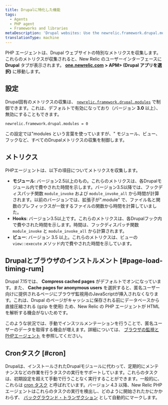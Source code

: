```yaml
---
title: Drupalに特化した機能
tags:
  - Agents
  - PHP agent
  - Frameworks and libraries
metaDescription: 'Drupal websites: Use the newrelic.framework.drupal.modules INI setting to capture special metrics for modules, hooks, views, and browser instrumentation.'
translationType: machine
---
```


PHP エージェントは、Drupal ウェブサイトの特別なメトリクスを収集します。これらのメトリクスが収集されると、New Relic のユーザーインターフェースに **Drupal** タブが表示されます。 [**one.newrelic.com**](http://one.newrelic.com/) **> APM> (Drupal アプリを選択)** に移動します。

## 設定

Drupal固有のメトリクスの収集は、 [`newrelic.framework.drupal.modules`](/docs/php/php-agent-phpini-settings#inivar-framework-drupal-modules) で制御できます。これは、デフォルトで有効になっており（バージョン **3.0** 以上）、無効にすることもできます。

```
newrelic.framework.drupal.modules = 0
```

この設定では"modules という言葉を使っていますが、" モジュール、ビュー、フックなど、すべてのDrupalメトリクスの収集を制御します。

## メトリクス

PHPエージェントは、以下の項目についてメトリクスを収集します。

* **モジュール**: バージョン2.5以上のもの。これらのメトリクスは、各Drupalモジュール内で費やされた時間を示します。バージョン3.5以降では、フックディスパッチ関数 `module_invoke` および `module_invoke_all` から時間が計算されます。以前のバージョンでは、拡張子が".module" で、ファイル名と関数のプレフィックスが一致するファイルの関数から時間を計算していました。
* **Hooks**: バージョン3.5以上です。これらのメトリクスは、各Drupalフック内で費やされた時間を示します。時間は、フックディスパッチ関数 `module_invoke` と `module_invoke_all` から計算されます。
* **ビュー**: バージョン 3.5 以上。これらのメトリクスは、ビューの `view::execute` メソッド内で費やされた時間を示しています。

## Drupalとブラウザのインストルメント [#page-load-timing-rum]

Drupal 7.15では、 **Compress cached pages** がデフォルトでオンになっています。また、 **Cache pages for anonymous users** を選択すると、匿名ユーザー向けに提供されるページにブラウザ監視用のJavaScriptが挿入されなくなります。これは、Drupal のページがキャッシュに保存される前にデータベースから直接圧縮される (gzip を使用) ため、New Relic の PHP エージェントが HTML を解析する機会がないためです。

このような状況では、手動でインスツルメンテーションを行うことで、匿名ユーザーのデータを取得する機会が増えます。詳細については、 [ブラウザの監視とPHPエージェント](/docs/php/page-load-timing-in-php) を参照してください。

## Cronタスク [#cron]

Drupalは、インストールされたDrupalモジュールに代わって、定期的にメンテナンスなどの作業を行うタスクの実行をサポートしています。これらのタスクは、初期設定を超えて手動で行うことなく実行することができます。一般的に、これらは [cron タスク](https://drupal.org/cron "新しいウィンドウで開くリンク") と呼ばれています。バージョン 4.3 以降、New Relic PHP エージェントはこれらのタスクの実行を検出し、どのように開始されたかにかかわらず、 [バックグラウンド・トランザクション](/docs/features/monitoring-background-processes#ui) として自動的にマークします。
